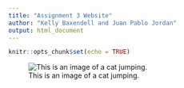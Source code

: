 ```yaml
---
title: "Assignment 3 Website"
author: "Kelly Baxendell and Juan Pablo Jordan"
output: html_document
---
```


```r
knitr::opts_chunk$set(echo = TRUE)
```

![This is an image of a cat jumping.](https://cdn.theatlantic.com/thumbor/vDZCdxF7pRXmZIc5vpB4pFrWHKs=/559x0:2259x1700/1080x1080/media/img/mt/2017/06/shutterstock_319985324/original.jpg)